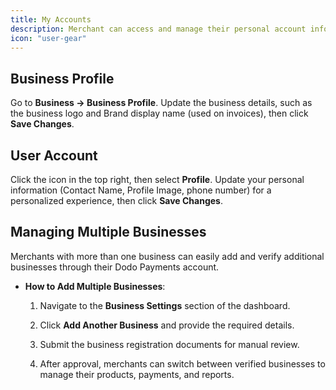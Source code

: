 ```yaml
---
title: My Accounts
description: Merchant can access and manage their personal account information such as Contact Name, Profile Image and phone number for a more personalised experience through the my account section.
icon: "user-gear"
---
```


## **Business Profile**

<Steps>
<Step title="Access your Business Profile">
Go to <strong>Business → Business Profile</strong>.
</Step>
<Step title="Edit and save business details">
Update the business details, such as the business logo and Brand display name (used on invoices), then click <strong>Save Changes</strong>.
</Step>
</Steps>

## **User Account**

<Steps>
<Step title="Access your User Profile">
Click the icon in the top right, then select <strong>Profile</strong>.
</Step>
<Step title="Edit and save personal details">
Update your personal information (Contact Name, Profile Image, phone number) for a personalized experience, then click <strong>Save Changes</strong>.
</Step>
</Steps>

## Managing Multiple Businesses

Merchants with more than one business can easily add and verify additional businesses through their Dodo Payments account.

* **How to Add Multiple Businesses**:

  1. Navigate to the **Business Settings** section of the dashboard.

  2. Click **Add Another Business** and provide the required details.

  3. Submit the business registration documents for manual review.

  4. After approval, merchants can switch between verified businesses to manage their products, payments, and reports.
